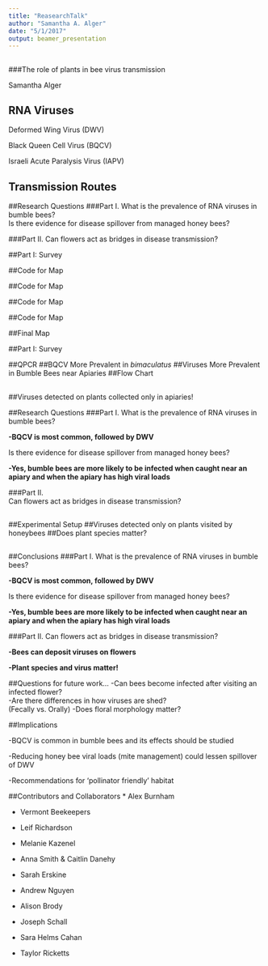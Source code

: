 ```yaml
---
title: "ReasearchTalk"
author: "Samantha A. Alger"
date: "5/1/2017"
output: beamer_presentation
---
```


##
\bigskip
\bigskip
\bigskip
\bigskip
\bigskip
\bigskip
\bigskip
\bigskip

###The role of plants in bee virus transmission 


Samantha Alger
\begin{picture}(320,250)
 \put(-15,90){\includegraphics[height=4cm]
 {/Users/samanthaalger/CompBio/Beamerfigs/Virions.png}}
 \put(00,100){\begin{minipage}[t]{1\linewidth}
 {}
 \end{minipage}}
 \end{picture}

##
\begin{picture}(320,250)
 \put(20,-10){\includegraphics[height=9cm]
 {/Users/samanthaalger/CompBio/Beamerfigs/affinis.png}}
 \put(0,100){\begin{minipage}[t]{1\linewidth}
 {}
 \end{minipage}}
 \end{picture}

## RNA Viruses
\bigskip
\bigskip
\bigskip
\bigskip
\bigskip
\bigskip
\bigskip
\bigskip
Deformed Wing Virus (DWV)  




Black Queen Cell Virus (BQCV)  




Israeli Acute Paralysis Virus (IAPV)

\begin{picture}(320,250)
 \put(200,200){\includegraphics[height=4.5cm]
 {/Users/samanthaalger/CompBio/Beamerfigs/viruses.png}}
 \put(0,100){\begin{minipage}[t]{1\linewidth}
  \end{minipage}}
 \end{picture}


## Transmission Routes

\begin{picture}(320,250)
 \put(-20,0){\includegraphics[height=8.75cm]
 {/Users/samanthaalger/CompBio/Beamerfigs/TransFlow.png}}
 \put(0,100){\begin{minipage}[t]{1\linewidth}
 {}
 \end{minipage}}
 \end{picture}

##Research Questions
###Part I.
What is the prevalence of RNA viruses in bumble bees?  
Is there evidence for disease spillover from managed honey bees?  

###Part II. 
Can flowers act as bridges in disease transmission?

 
##Part I: Survey
\begin{picture}(320,250)
 \put(-60,10){\includegraphics[height=8.25cm]
 {/Users/samanthaalger/CompBio/Beamerfigs/Map.pdf}}
 \put(0,100){\begin{minipage}[t]{1\linewidth}
 {}
 \end{minipage}}
 \end{picture}
 
##Code for Map 

\begin{picture}(320,250)
\put(-10,60){\includegraphics[height=4cm]
 {/Users/samanthaalger/CompBio/Beamerfigs/code1.png}}
 \put(0,100){\begin{minipage}[t]{1\linewidth}
 {}
 \end{minipage}}
 \end{picture}

##Code for Map 

\begin{picture}(320,250)
 \put(-20,30){\includegraphics[height=6.5cm]
 {/Users/samanthaalger/CompBio/Beamerfigs/MapPointsOnly.pdf}}
 \put(0,100){\begin{minipage}[t]{1\linewidth}
 {}
 \end{minipage}}
 \end{picture}
 
##Code for Map 

\begin{picture}(320,250)
\put(-10,50){\includegraphics[height=5cm]
 {/Users/samanthaalger/CompBio/Beamerfigs/code2.png}}
 \put(0,100){\begin{minipage}[t]{1\linewidth}
 {}
 \end{minipage}}
 \end{picture}
 
##Code for Map 

\begin{picture}(320,250)
\put(-5,50){\includegraphics[height=5cm]
 {/Users/samanthaalger/CompBio/Beamerfigs/code3.png}}
 \put(0,100){\begin{minipage}[t]{1\linewidth}
 {}
 \end{minipage}}
 \end{picture}

##Final Map
\begin{picture}(320,250)
 \put(-60,10){\includegraphics[height=8.25cm]
 {/Users/samanthaalger/CompBio/Beamerfigs/Map.pdf}}
 \put(0,100){\begin{minipage}[t]{1\linewidth}
 {}
 \end{minipage}}
 \end{picture}


##Part I: Survey

\begin{picture}(320,250)
\put(-5,15){\includegraphics[height=8.25cm]
 {/Users/samanthaalger/CompBio/Beamerfigs/FieldPhotos.png}}
 \put(0,100){\begin{minipage}[t]{1\linewidth}
 {}
 \end{minipage}}
 \end{picture}
 
##QPCR
\begin{picture}(320,250)
 \put(-5,15){\includegraphics[height=8.25cm]
 {/Users/samanthaalger/CompBio/Beamerfigs/PCR.png}}
 \put(0,100){\begin{minipage}[t]{1\linewidth}
 {}
 \end{minipage}}
 \end{picture}
 
##BQCV More Prevalent in *bimaculatus*
\begin{picture}(320,250)
 \put(-5,15){\includegraphics[height=8.25cm]
 {/Users/samanthaalger/CompBio/Beamerfigs/species.png}}
 \put(0,100){\begin{minipage}[t]{1\linewidth}
 {}
 \end{minipage}}
 \end{picture}

##Viruses More Prevalent in Bumble Bees near Apiaries
\begin{picture}(320,250)
 \put(-5,15){\includegraphics[height=8.25cm]
 {/Users/samanthaalger/CompBio/Beamerfigs/ApiaryNearFar.png}}
 \put(0,100){\begin{minipage}[t]{1\linewidth}
 {}
 \end{minipage}}
 \end{picture}

##Flow Chart
\begin{picture}(320,250)
 \put(-20,100){\includegraphics[height=9cm]
 {/Users/samanthaalger/CompBio/Beamerfigs/Trans.png}}
 \put(0,100){\begin{minipage}[t]{1\linewidth}
 {}
 \end{minipage}}
 \end{picture}
 
##
\begin{picture}(320,250)
 \put(-5,15){\includegraphics[height=8.25cm]
 {/Users/samanthaalger/CompBio/Beamerfigs/PlantVials.png}}
 \put(0,100){\begin{minipage}[t]{1\linewidth}
 {}
 \end{minipage}}
 \end{picture}

##Viruses detected on plants collected only in apiaries!
\begin{picture}(320,250)
 \put(-5,15){\includegraphics[height=8.25cm]
 {/Users/samanthaalger/CompBio/Beamerfigs/SurveyPlants.png}}
 \put(0,100){\begin{minipage}[t]{1\linewidth}
 {}
 \end{minipage}}
 \end{picture}

##Research Questions
###Part I.
What is the prevalence of RNA viruses in bumble bees?

**-BQCV is most common, followed by DWV**
    
Is there evidence for disease spillover from managed honey bees?

**-Yes, bumble bees are more likely to be infected when caught near an apiary and when the apiary has high viral loads**
    
###Part II.   
Can flowers act as bridges in disease transmission?

 
##

\begin{picture}(320,250)
 \put(-20,100){\includegraphics[height=9cm]
 {/Users/samanthaalger/CompBio/Beamerfigs/Trans.png}}
 \put(0,100){\begin{minipage}[t]{1\linewidth}
 {}
 \end{minipage}}
 \end{picture}
 
##
\begin{picture}(320,250)
 \put(-5,15){\includegraphics[height=8.25cm]
 {/Users/samanthaalger/CompBio/Beamerfigs/ExpPlants.png}}
 \put(0,100){\begin{minipage}[t]{1\linewidth}
 {}
 \end{minipage}}
 \end{picture}

 
##
\begin{picture}(320,250)
 \put(-5,15){\includegraphics[height=8.25cm]
 {/Users/samanthaalger/CompBio/Beamerfigs/Microcolonies.png}}
 \put(0,100){\begin{minipage}[t]{1\linewidth}
 {}
 \end{minipage}}
 \end{picture}
 
 
##Experimental Setup
\begin{picture}(320,250)
 \put(-5,15){\includegraphics[height=8.25cm]
 {/Users/samanthaalger/CompBio/Beamerfigs/Exp.png}}
 \put(0,100){\begin{minipage}[t]{1\linewidth}
 {}
 \end{minipage}}
 \end{picture}
 
##Viruses detected only on plants visited by honeybees
\begin{picture}(320,250)
 \put(-5,15){\includegraphics[height=8.25cm]
 {/Users/samanthaalger/CompBio/Beamerfigs/ExpResults1.png}}
 \put(0,100){\begin{minipage}[t]{1\linewidth}
 {}
 \end{minipage}}
 \end{picture}
 
##Does plant species matter? 
 \begin{picture}(320,250)
 \put(-5,15){\includegraphics[height=8.25cm]
 {/Users/samanthaalger/CompBio/Beamerfigs/ExpPlants.png}}
 \put(0,100){\begin{minipage}[t]{1\linewidth}
 {}
 \end{minipage}}
 \end{picture}
 
##
\begin{picture}(320,250)
 \put(-5,15){\includegraphics[height=8.25cm]
 {/Users/samanthaalger/CompBio/Beamerfigs/ExpResults2.png}}
 \put(0,100){\begin{minipage}[t]{1\linewidth}
 {}
 \end{minipage}}
 \end{picture}
 
##Conclusions
###Part I.
What is the prevalence of RNA viruses in bumble bees?

**-BQCV is most common, followed by DWV**
    
Is there evidence for disease spillover from managed honey bees?

**-Yes, bumble bees are more likely to be infected when caught near an apiary and when the apiary has high viral loads**
    
###Part II. 
Can flowers act as bridges in disease transmission?

**-Bees can deposit viruses on flowers**

**-Plant species and virus matter!**

##Questions for future work...
-Can bees become infected after visiting an infected flower?  
-Are there differences in how viruses are shed?  
	 (Fecally vs. Orally)
-Does floral morphology matter?

##Implications

-BQCV is common in bumble bees and its effects should be studied  

-Reducing honey bee viral loads (mite management) could lessen spillover of DWV  


-Recommendations for  ‘pollinator friendly’ habitat  

##Contributors and Collaborators
* Alex Burnham

* Vermont Beekeepers

* Leif Richardson

* Melanie Kazenel

* Anna Smith & Caitlin Danehy

* Sarah Erskine

* Andrew Nguyen

* Alison Brody

* Joseph Schall

* Sara Helms Cahan

* Taylor Ricketts